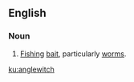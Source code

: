 ==English==

===Noun===
{{en-noun|anglewitches}}

# {{context|obsolete}} [[fishing|Fishing]] [[bait]], particularly [[worm]]s.

[[ku:anglewitch]]